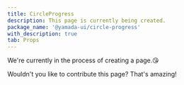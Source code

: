 ```yaml
---
title: CircleProgress
description: This page is currently being created.
package_name: '@yamada-ui/circle-progress'
with_description: true
tab: Props
---
```


We're currently in the process of creating a page.😘

Wouldn't you like to contribute this page? That's amazing!
